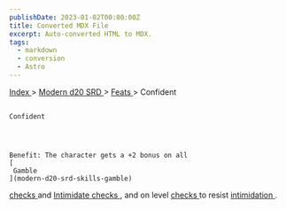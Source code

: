 ```yaml
---
publishDate: 2023-01-02T00:00:00Z
title: Converted MDX File
excerpt: Auto-converted HTML to MDX.
tags:
  - markdown
  - conversion
  - Astro
---
```


[
Index
](-index) >
[
Modern d20 SRD
](modern-d20-srd-index) >
[
Feats
](modern-d20-srd-feats-index) > Confident

##

    Confident




    Benefit: The character gets a +2 bonus on all
    [
     Gamble
    ](modern-d20-srd-skills-gamble)

[
checks
](modern-d20-srd-skills-skill-basics-php#skill-check-index)
and
[
Intimidate
](modern-d20-srd-skills-intimidate)
[
checks
](modern-d20-srd-skills-skill-basics-php#skill-check-index)
, and on level
[
checks
](modern-d20-srd-skills-skill-basics-php#skill-check-index)
to resist
[
intimidation
](modern-d20-srd-skills-intimidate)
.
